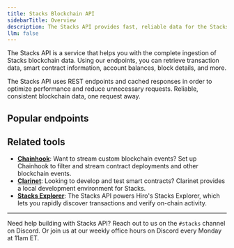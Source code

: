 ```yaml
---
title: Stacks Blockchain API
sidebarTitle: Overview
description: The Stacks API provides fast, reliable data for the Stacks blockchain via an easy-to-use REST interface.
llm: false
---
```


The Stacks API is a service that helps you with the complete ingestion of Stacks blockchain data. Using our endpoints, you can retrieve transaction data, smart contract information, account balances, block details, and more.

The Stacks API uses REST endpoints and cached responses in order to optimize performance and reduce unnecessary requests. Reliable, consistent blockchain data, one request away.

## Popular endpoints

<Cards>
  <Card
    href="/stacks/api/accounts"
    title="Fetch Account Data"
    description="Retrieves account balances and transaction history."
  />
  <Card
    href="/stacks/api/transactions"
    title="Track Transactions"
    description="Retrieves transaction details and status."
  />
  <Card
    href="/stacks/api/smart-contracts"
    title="Query Smart Contracts"
    description="Retrieves smart contract data and function calls."
  />
</Cards>

## Related tools

- **[Chainhook](/stacks/chainhook)**: Want to stream custom blockchain events? Set up Chainhook to filter and stream contract deployments and other blockchain events.
- **[Clarinet](/stacks/clarinet)**: Looking to develop and test smart contracts? Clarinet provides a local development environment for Stacks.
- **[Stacks Explorer](https://explorer.hiro.so/)**: The Stacks API powers Hiro's Stacks Explorer, which lets you rapidly discover transactions and verify on-chain activity.

---

Need help building with Stacks API? Reach out to us on the `#stacks` channel on Discord. Or join us at our weekly office hours on Discord every Monday at 11am ET.
